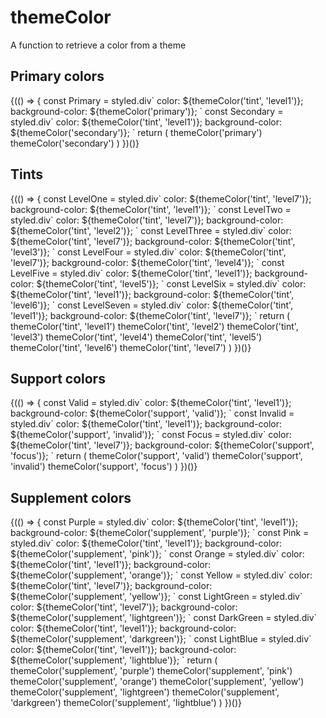 
<Meta title="Utils/themeColor" component={themeColor} />

# themeColor

A function to retrieve a color from a theme

## Primary colors

<Preview>
  <Story name="Primary colors">
    <React.Fragment>
      {(() => {
        const Primary = styled.div`
          color: ${themeColor('tint', 'level1')};
          background-color: ${themeColor('primary')};
        `
        const Secondary = styled.div`
          color: ${themeColor('tint', 'level1')};
          background-color: ${themeColor('secondary')};
        `
        return (
          <React.Fragment>
            <Primary>themeColor(&apos;primary&apos;)</Primary>
            <Secondary>themeColor(&apos;secondary&apos;)</Secondary>
          </React.Fragment>
        )
      })()}
    </React.Fragment>
  </Story>
</Preview>

## Tints

<Preview>
  <Story name="Tints">
    <React.Fragment>
      {(() => {
        const LevelOne = styled.div`
          color: ${themeColor('tint', 'level7')};
          background-color: ${themeColor('tint', 'level1')};
        `
        const LevelTwo = styled.div`
          color: ${themeColor('tint', 'level7')};
          background-color: ${themeColor('tint', 'level2')};
        `
        const LevelThree = styled.div`
          color: ${themeColor('tint', 'level7')};
          background-color: ${themeColor('tint', 'level3')};
        `
        const LevelFour = styled.div`
          color: ${themeColor('tint', 'level7')};
          background-color: ${themeColor('tint', 'level4')};
        `
        const LevelFive = styled.div`
          color: ${themeColor('tint', 'level1')};
          background-color: ${themeColor('tint', 'level5')};
        `
        const LevelSix = styled.div`
          color: ${themeColor('tint', 'level1')};
          background-color: ${themeColor('tint', 'level6')};
        `
        const LevelSeven = styled.div`
          color: ${themeColor('tint', 'level1')};
          background-color: ${themeColor('tint', 'level7')};
        `
        return (
          <React.Fragment>
            <LevelOne>
              themeColor(&apos;tint&apos;, &apos;level1&apos;)
            </LevelOne>
            <LevelTwo>
              themeColor(&apos;tint&apos;, &apos;level2&apos;)
            </LevelTwo>
            <LevelThree>
              themeColor(&apos;tint&apos;, &apos;level3&apos;)
            </LevelThree>
            <LevelFour>
              themeColor(&apos;tint&apos;, &apos;level4&apos;)
            </LevelFour>
            <LevelFive>
              themeColor(&apos;tint&apos;, &apos;level5&apos;)
            </LevelFive>
            <LevelSix>
              themeColor(&apos;tint&apos;, &apos;level6&apos;)
            </LevelSix>
            <LevelSeven>
              themeColor(&apos;tint&apos;, &apos;level7&apos;)
            </LevelSeven>
          </React.Fragment>
        )
      })()}
    </React.Fragment>
  </Story>
</Preview>

## Support colors

<Preview>
  <Story name="Support colors">
    <React.Fragment>
      {(() => {
        const Valid = styled.div`
          color: ${themeColor('tint', 'level1')};
          background-color: ${themeColor('support', 'valid')};
        `
        const Invalid = styled.div`
          color: ${themeColor('tint', 'level1')};
          background-color: ${themeColor('support', 'invalid')};
        `
        const Focus = styled.div`
          color: ${themeColor('tint', 'level7')};
          background-color: ${themeColor('support', 'focus')};
        `
        return (
          <React.Fragment>
            <Valid>themeColor(&apos;support&apos;, &apos;valid&apos;)</Valid>
            <Invalid>
              themeColor(&apos;support&apos;, &apos;invalid&apos;)
            </Invalid>
            <Focus>themeColor(&apos;support&apos;, &apos;focus&apos;)</Focus>
          </React.Fragment>
        )
      })()}
    </React.Fragment>
  </Story>
</Preview>

## Supplement colors

<Preview>
  <Story name="Supplement colors">
    <React.Fragment>
      {(() => {
        const Purple = styled.div`
          color: ${themeColor('tint', 'level1')};
          background-color: ${themeColor('supplement', 'purple')};
        `
        const Pink = styled.div`
          color: ${themeColor('tint', 'level1')};
          background-color: ${themeColor('supplement', 'pink')};
        `
        const Orange = styled.div`
          color: ${themeColor('tint', 'level1')};
          background-color: ${themeColor('supplement', 'orange')};
        `
        const Yellow = styled.div`
          color: ${themeColor('tint', 'level7')};
          background-color: ${themeColor('supplement', 'yellow')};
        `
        const LightGreen = styled.div`
          color: ${themeColor('tint', 'level7')};
          background-color: ${themeColor('supplement', 'lightgreen')};
        `
        const DarkGreen = styled.div`
          color: ${themeColor('tint', 'level1')};
          background-color: ${themeColor('supplement', 'darkgreen')};
        `
        const LightBlue = styled.div`
          color: ${themeColor('tint', 'level1')};
          background-color: ${themeColor('supplement', 'lightblue')};
        `
        return (
          <React.Fragment>
            <Purple>
              themeColor(&apos;supplement&apos;, &apos;purple&apos;)
            </Purple>
            <Pink>themeColor(&apos;supplement&apos;, &apos;pink&apos;)</Pink>
            <Orange>
              themeColor(&apos;supplement&apos;, &apos;orange&apos;)
            </Orange>
            <Yellow>
              themeColor(&apos;supplement&apos;, &apos;yellow&apos;)
            </Yellow>
            <LightGreen>
              themeColor(&apos;supplement&apos;, &apos;lightgreen&apos;)
            </LightGreen>
            <DarkGreen>
              themeColor(&apos;supplement&apos;, &apos;darkgreen&apos;)
            </DarkGreen>
            <LightBlue>
              themeColor(&apos;supplement&apos;, &apos;lightblue&apos;)
            </LightBlue>
          </React.Fragment>
        )
      })()}
    </React.Fragment>
  </Story>
</Preview>
